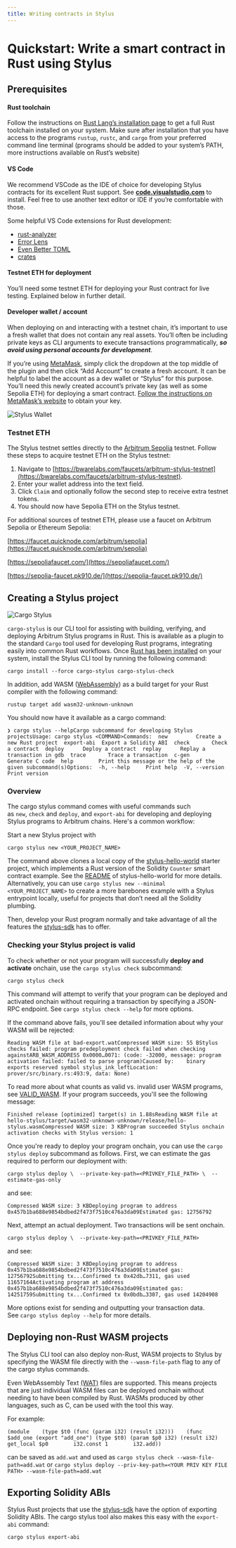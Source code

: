 ```yaml
---
title: Writing contracts in Stylus
---
```


# Quickstart: Write a smart contract in Rust using Stylus

## Prerequisites

#### Rust toolchain

Follow the instructions on [Rust Lang’s installation page](https://www.rust-lang.org/tools/install) to get a full Rust toolchain installed on your system. Make sure after installation that you have access to the programs `rustup`, `rustc`, and `cargo` from your preferred command line terminal (programs should be added to your system’s PATH, more instructions available on Rust’s website)

#### VS Code

We recommend VSCode as the IDE of choice for developing Stylus contracts for its excellent Rust support. See **[code.visualstudio.com](https://code.visualstudio.com/)** to install. Feel free to use another text editor or IDE if you’re comfortable with those.

Some helpful VS Code extensions for Rust development:

- [rust-analyzer](https://marketplace.visualstudio.com/items?itemName=rust-lang.rust-analyzer)
- [Error Lens](https://marketplace.visualstudio.com/items?itemName=usernamehw.errorlens)
- [Even Better TOML](https://marketplace.visualstudio.com/items?itemName=tamasfe.even-better-toml)
- [crates](https://marketplace.visualstudio.com/items?itemName=serayuzgur.crates)

#### Testnet ETH for deployment

You’ll need some testnet ETH for deploying your Rust contract for live testing. Explained below in further detail.

#### Developer wallet / account

When deploying on and interacting with a testnet chain, it’s important to use a fresh wallet that does not contain any real assets. You’ll often be including private keys as CLI arguments to execute transactions programmatically, **_so avoid using personal accounts for development_**.

If you’re using [MetaMask](https://metamask.io/), simply click the dropdown at the top middle of the plugin and then click “Add Account” to create a fresh account. It can be helpful to label the account as a dev wallet or “Stylus” for this purpose. You’ll need this newly created account’s private key (as well as some Sepolia ETH) for deploying a smart contract. [Follow the instructions on MetaMask’s website](https://support.metamask.io/hc/en-us/articles/360015289632-How-to-export-an-account-s-private-key) to obtain your key.

![Stylus Wallet](https://docs.arbitrum.io/assets/images/stylus-wallet-bb6d1e90080449cf61c5c5874ce2a7ad.png)

### Testnet ETH

The Stylus testnet settles directly to the [Arbitrum Sepolia](https://docs.arbitrum.io/build-decentralized-apps/public-chains#arbitrum-sepolia) testnet. Follow these steps to acquire testnet ETH on the Stylus testnet:

1. Navigate to [https://bwarelabs.com/faucets/arbitrum-stylus-testnet](https://bwarelabs.com/faucets/arbitrum-stylus-testnet).
2. Enter your wallet address into the text field.
3. Click `Claim` and optionally follow the second step to receive extra testnet tokens.
4. You should now have Sepolia ETH on the Stylus testnet.

For additional sources of testnet ETH, please use a faucet on Arbitrum Sepolia or Ethereum Sepolia:

[https://faucet.quicknode.com/arbitrum/sepolia](https://faucet.quicknode.com/arbitrum/sepolia)

[https://sepoliafaucet.com/](https://sepoliafaucet.com/)

[https://sepolia-faucet.pk910.de/](https://sepolia-faucet.pk910.de/)

## Creating a Stylus project

![Cargo Stylus](https://docs.arbitrum.io/assets/images/cargo-stylus-ae896c1b0561abab7c92bd444910cb86.png)

`cargo-stylus` is our CLI tool for assisting with building, verifying, and deploying Arbitrum Stylus programs in Rust. This is available as a plugin to the standard `Cargo` tool used for developing Rust programs, integrating easily into common Rust workflows. Once [Rust has been installed](https://www.rust-lang.org/tools/install) on your system, install the Stylus CLI tool by running the following command:

```
cargo install --force cargo-stylus cargo-stylus-check
```

In addition, add WASM ([WebAssembly](https://webassembly.org/)) as a build target for your Rust compiler with the following command:

```
rustup target add wasm32-unknown-unknown
```

You should now have it available as a cargo command:

```
❯ cargo stylus --helpCargo subcommand for developing Stylus projectsUsage: cargo stylus <COMMAND>Commands:  new         Create a new Rust project  export-abi  Export a Solidity ABI  check       Check a contract  deploy      Deploy a contract  replay      Replay a transaction in gdb  trace       Trace a transaction  c-gen       Generate C code  help        Print this message or the help of the given subcommand(s)Options:  -h, --help     Print help  -V, --version  Print version
```

### Overview

The cargo stylus command comes with useful commands such as `new`, `check` and `deploy`, and `export-abi` for developing and deploying Stylus programs to Arbitrum chains. Here's a common workflow:

Start a new Stylus project with

```
cargo stylus new <YOUR_PROJECT_NAME>
```

The command above clones a local copy of the [stylus-hello-world](https://github.com/OffchainLabs/stylus-hello-world) starter project, which implements a Rust version of the Solidity `Counter` smart contract example. See the [README](https://github.com/OffchainLabs/stylus-hello-world/blob/main/README.md) of stylus-hello-world for more details. Alternatively, you can use `cargo stylus new --minimal <YOUR_PROJECT_NAME>` to create a more barebones example with a Stylus entrypoint locally, useful for projects that don’t need all the Solidity plumbing.

Then, develop your Rust program normally and take advantage of all the features the [stylus-sdk](https://github.com/OffchainLabs/stylus-sdk-rs) has to offer.

### Checking your Stylus project is valid

To check whether or not your program will successfully **deploy and activate** onchain, use the `cargo stylus check` subcommand:

```
cargo stylus check
```

This command will attempt to verify that your program can be deployed and activated onchain without requiring a transaction by specifying a JSON-RPC endpoint. See `cargo stylus check --help` for more options.

If the command above fails, you'll see detailed information about why your WASM will be rejected:

```
Reading WASM file at bad-export.watCompressed WASM size: 55 BStylus checks failed: program predeployment check failed when checking againstARB_WASM_ADDRESS 0x0000…0071: (code: -32000, message: program activation failed: failed to parse program)Caused by:    binary exports reserved symbol stylus_ink_leftLocation:    prover/src/binary.rs:493:9, data: None)
```

To read more about what counts as valid vs. invalid user WASM programs, see [VALID_WASM](https://github.com/OffchainLabs/cargo-stylus/blob/main/VALID_WASM.md). If your program succeeds, you'll see the following message:

```
Finished release [optimized] target(s) in 1.88sReading WASM file at hello-stylus/target/wasm32-unknown-unknown/release/hello-stylus.wasmCompressed WASM size: 3 KBProgram succeeded Stylus onchain activation checks with Stylus version: 1
```

Once you're ready to deploy your program onchain, you can use the `cargo stylus deploy` subcommand as follows. First, we can estimate the gas required to perform our deployment with:

```
cargo stylus deploy \  --private-key-path=<PRIVKEY_FILE_PATH> \  --estimate-gas-only
```

and see:

```
Compressed WASM size: 3 KBDeploying program to address 0x457b1ba688e9854bdbed2f473f7510c476a3da09Estimated gas: 12756792
```

Next, attempt an actual deployment. Two transactions will be sent onchain.

```
cargo stylus deploy \  --private-key-path=<PRIVKEY_FILE_PATH>
```

and see:

```
Compressed WASM size: 3 KBDeploying program to address 0x457b1ba688e9854bdbed2f473f7510c476a3da09Estimated gas: 12756792Submitting tx...Confirmed tx 0x42db…7311, gas used 11657164Activating program at address 0x457b1ba688e9854bdbed2f473f7510c476a3da09Estimated gas: 14251759Submitting tx...Confirmed tx 0x0bdb…3307, gas used 14204908
```

More options exist for sending and outputting your transaction data. See `cargo stylus deploy --help` for more details.

## Deploying non-Rust WASM projects

The Stylus CLI tool can also deploy non-Rust, WASM projects to Stylus by specifying the WASM file directly with the `--wasm-file-path` flag to any of the cargo stylus commands.

Even WebAssembly Text [(WAT)](https://www.webassemblyman.com/wat_webassembly_text_format.html) files are supported. This means projects that are just individual WASM files can be deployed onchain without needing to have been compiled by Rust. WASMs produced by other languages, such as C, can be used with the tool this way.

For example:

```
(module    (type $t0 (func (param i32) (result i32)))    (func $add_one (export "add_one") (type $t0) (param $p0 i32) (result i32)        get_local $p0        i32.const 1        i32.add))
```

can be saved as `add.wat` and used as `cargo stylus check --wasm-file-path=add.wat` or `cargo stylus deploy --priv-key-path=<YOUR PRIV KEY FILE PATH> --wasm-file-path=add.wat`

## Exporting Solidity ABIs

Stylus Rust projects that use the [stylus-sdk](https://github.com/OffchainLabs/stylus-sdk-rs) have the option of exporting Solidity ABIs. The cargo stylus tool also makes this easy with the `export-abi` command:

`cargo stylus export-abi`
